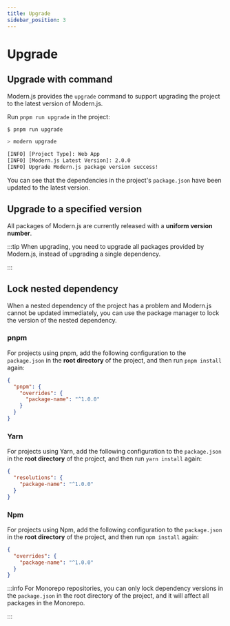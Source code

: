 ```yaml
---
title: Upgrade
sidebar_position: 3
---
```


# Upgrade

## Upgrade with command

Modern.js provides the `upgrade` command to support upgrading the project to the latest version of Modern.js.

Run `pnpm run upgrade` in the project:

```bash
$ pnpm run upgrade

> modern upgrade

[INFO] [Project Type]: Web App
[INFO] [Modern.js Latest Version]: 2.0.0
[INFO] Upgrade Modern.js package version success!
```

You can see that the dependencies in the project's `package.json` have been updated to the latest version.

## Upgrade to a specified version

All packages of Modern.js are currently released with a **uniform version number**.


<ReleaseNote />

:::tip
When upgrading, you need to upgrade all packages provided by Modern.js, instead of upgrading a single dependency.

:::

## Lock nested dependency

When a nested dependency of the project has a problem and Modern.js cannot be updated immediately, you can use the package manager to lock the version of the nested dependency.

### pnpm

For projects using pnpm, add the following configuration to the `package.json` in the **root directory** of the project, and then run `pnpm install` again:

```json title="package.json"
{
  "pnpm": {
    "overrides": {
      "package-name": "^1.0.0"
    }
  }
}
```

### Yarn

For projects using Yarn, add the following configuration to the `package.json` in the **root directory** of the project, and then run `yarn install` again:

```json title="package.json"
{
  "resolutions": {
    "package-name": "^1.0.0"
  }
}
```

### Npm

For projects using Npm, add the following configuration to the `package.json` in the **root directory** of the project, and then run `npm install` again:

```json title="package.json"
{
  "overrides": {
    "package-name": "^1.0.0"
  }
}
```

:::info
For Monorepo repositories, you can only lock dependency versions in the `package.json` in the root directory of the project, and it will affect all packages in the Monorepo.

:::
